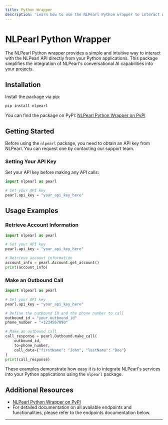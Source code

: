 ```yaml
---
title: Python Wrapper
description: 'Learn how to use the NLPearl Python wrapper to interact with the NLPearl API effortlessly.'
---
```


# NLPearl Python Wrapper

The NLPearl Python wrapper provides a simple and intuitive way to interact with the NLPearl API directly from your Python applications. This package simplifies the integration of NLPearl's conversational AI capabilities into your projects.

## Installation

Install the package via pip:

```bash
pip install nlpearl
```

You can find the package on PyPI: [NLPearl Python Wrapper on PyPI](https://pypi.org/project/nlpearl/)

## Getting Started

Before using the `nlpearl` package, you need to obtain an API key from NLPearl. You can request one by contacting our support team.

### Setting Your API Key

Set your API key before making any API calls:

```python
import nlpearl as pearl

# Set your API key
pearl.api_key = "your_api_key_here"
```

## Usage Examples

### Retrieve Account Information

```python
import nlpearl as pearl

# Set your API key
pearl.api_key = "your_api_key_here"

# Retrieve account information
account_info = pearl.Account.get_account()
print(account_info)
```

### Make an Outbound Call

```python
import nlpearl as pearl

# Set your API key
pearl.api_key = "your_api_key_here"

# Define the outbound ID and the phone number to call
outbound_id = "your_outbound_id"
phone_number = "+1234567890"

# Make an outbound call
call_response = pearl.Outbound.make_call(
    outbound_id,
    to=phone_number,
    call_data={"firstName": "John", "lastName": "Doe"}
)
print(call_response)
```

These examples demonstrate how easy it is to integrate NLPearl's services into your Python applications using the `nlpearl` package.

## Additional Resources

- [NLPearl Python Wrapper on PyPI](https://pypi.org/project/nlpearl/)
- For detailed documentation on all available endpoints and functionalities, please refer to the endpoints documentation below.

---
